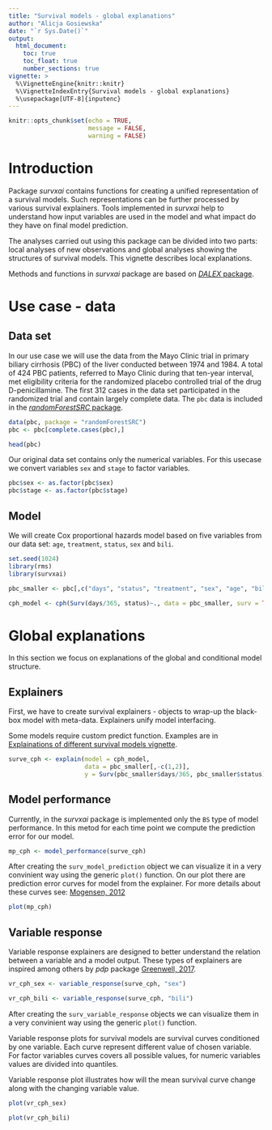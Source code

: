 ```yaml
---
title: "Survival models - global explanations"
author: "Alicja Gosiewska"
date: "`r Sys.Date()`"
output: 
  html_document:
    toc: true
    toc_float: true
    number_sections: true
vignette: >
  %\VignetteEngine{knitr::knitr}
  %\VignetteIndexEntry{Survival models - global explanations}
  %\usepackage[UTF-8]{inputenc}
---
```

  
```r
knitr::opts_chunk$set(echo = TRUE,
                      message = FALSE,
                      warning = FALSE)
```

# Introduction
Package *survxai* contains functions for creating a unified representation of a survival models. Such representations can be further processed by various survival explainers. Tools implemented in *survxai* help to understand how input variables are used in the model and what impact do they have on final model prediction.

The analyses carried out using this package can be divided into two parts: local analyses of new observations and global analyses showing the structures of survival models. This vignette describes local explanations.

Methods and functions in  *survxai* package are based on [*DALEX* package](https://github.com/pbiecek/DALEX). 

# Use case - data

## Data set
In our use case we will use the data from the Mayo Clinic trial in primary biliary cirrhosis (PBC) of the liver conducted between 1974 and 1984. A total of 424 PBC patients, referred to Mayo Clinic during that ten-year interval, met eligibility criteria for the randomized placebo controlled trial of the drug D-penicillamine. The
first 312 cases in the data set participated in the randomized trial and contain largely complete data.
The `pbc` data is included in the [*randomForestSRC* package](https://cran.r-project.org/web/packages/randomForestSRC/index.html).
```r
data(pbc, package = "randomForestSRC")
pbc <- pbc[complete.cases(pbc),]

head(pbc)
```

Our original data set contains only the numerical variables. 
For this usecase we convert variables `sex` and `stage` to factor variables.

```r
pbc$sex <- as.factor(pbc$sex)
pbc$stage <- as.factor(pbc$stage)
```


## Model
We will create Cox proportional hazards model based on five variables from our data set: `age`, `treatment`, `status`, `sex` and `bili`.
```r
set.seed(1024)
library(rms)
library(survxai)

pbc_smaller <- pbc[,c("days", "status", "treatment", "sex", "age", "bili", "stage")]

cph_model <- cph(Surv(days/365, status)~., data = pbc_smaller, surv = TRUE, x = TRUE, y=TRUE)
```

# Global explanations
In this section we focus on explanations of the global and conditional model structure.

## Explainers
First, we have to create survival explainers - objects to wrap-up the black-box model with meta-data. Explainers unify model interfacing.

Some models require custom predict function. Examples are in [Explainations of different survival models vignette](https://mi2datalab.github.io/survxai/articles/Custom_predict_for_survival_models.html).
```r

surve_cph <- explain(model = cph_model,
                     data = pbc_smaller[,-c(1,2)], 
                     y = Surv(pbc_smaller$days/365, pbc_smaller$status))

```

## Model performance
Currently, in the *survxai* package is implemented only the `BS` type of model performance.
In this metod for each time point we compute the prediction error for our model.
```r
mp_cph <- model_performance(surve_cph)
```

After creating the `surv_model_prediction` object we can visualize it in a very convinient way using the generic `plot()` function. 
On our plot there are prediction error curves for model from the explainer.
For more details about these curves see: [Mogensen, 2012](https://www.ncbi.nlm.nih.gov/pmc/articles/PMC4194196/)

```r
plot(mp_cph)
```


## Variable response
Variable response explainers are designed to better understand the relation between a variable and a model output.
These types of explainers are inspired among others by *pdp* package [Greenwell, 2017](https://journal.r-project.org/archive/2017/RJ-2017-016/index.html).
```r
vr_cph_sex <- variable_response(surve_cph, "sex")

vr_cph_bili <- variable_response(surve_cph, "bili")
```


After creating the `surv_variable_response` objects we can visualize them in a very convinient way using the generic `plot()` function.

Variable response plots for survival models are survival curves conditioned by one variable. Each curve represent different value of chosen variable. For factor variables curves covers all possible values, for numeric variables values are divided into quantiles.

Variable response plot illustrates how will the mean survival curve change along with the changing variable value.
```r
plot(vr_cph_sex)
```

```r
plot(vr_cph_bili)
```
